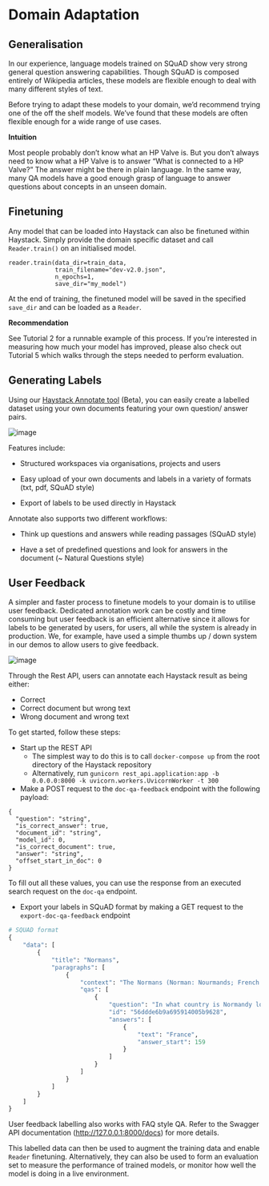 # Domain Adaptation

## Generalisation

In our experience, language models trained on SQuAD show very strong general question answering capabilities.
Though SQuAD is composed entirely of Wikipedia articles, these models are flexible enough to deal with many different styles of text.

Before trying to adapt these models to your domain, we’d recommend trying one of the off the shelf models.
We’ve found that these models are often flexible enough for a wide range of use cases.

<div className="max-w-xl bg-yellow-light-theme border-l-8 border-yellow-dark-theme px-6 pt-6 pb-4 my-4 rounded-md  dark:bg-yellow-900">

**Intuition**

Most people probably don’t know what an HP Valve is.
But you don’t always need to know what a HP Valve is to answer “What is connected to a HP Valve?”
The answer might be there in plain language.
In the same way, many QA models have a good enough grasp of language to answer questions about concepts in an unseen domain.

</div>

<div style={{ marginBottom: "3rem" }} />

## Finetuning

Any model that can be loaded into Haystack can also be finetuned within Haystack.
Simply provide the domain specific dataset and call `Reader.train()` on an initialised model.

```
reader.train(data_dir=train_data,
             train_filename="dev-v2.0.json",
             n_epochs=1,
             save_dir="my_model")
```

At the end of training, the finetuned model will be saved in the specified `save_dir` and can be loaded as a `Reader`.

<div className="max-w-xl bg-yellow-light-theme border-l-8 border-yellow-dark-theme px-6 pt-6 pb-4 my-4 rounded-md  dark:bg-yellow-900">

**Recommendation**

See Tutorial 2 for a runnable example of this process.
If you’re interested in measuring how much your model has improved,
please also check out Tutorial 5 which walks through the steps needed to perform evaluation.

</div>

<div style={{ marginBottom: "3rem" }} />

## Generating Labels

Using our [Haystack Annotate tool](https://annotate.deepset.ai/login) (Beta),
you can easily create a labelled dataset using your own documents featuring your own question/ answer pairs.

![image](/img/annotation_tool.png)

Features include:

- Structured workspaces via organisations, projects and users

- Easy upload of your own documents and labels in a variety of formats (txt, pdf, SQuAD style)

- Export of labels to be used directly in Haystack

Annotate also supports two different workflows:

- Think up questions and answers while reading passages (SQuAD style)

- Have a set of predefined questions and look for answers in the document (~ Natural Questions style)

<div style={{ marginBottom: "3rem" }} />

## User Feedback

A simpler and faster process to finetune models to your domain is to utilise user feedback.
Dedicated annotation work can be costly and time consuming
but user feedback is an efficient alternative since it allows for labels to be generated by users, for users,
all while the system is already in production.
We, for example, have used a simple thumbs up / down system in our demos to allow
users to give feedback.

![image](/img/demo.png)

Through the Rest API, users can annotate each Haystack result as being either:

- Correct
- Correct document but wrong text
- Wrong document and wrong text

To get started, follow these steps:

- Start up the REST API
  - The simplest way to do this is to call `docker-compose up` from the root directory of the Haystack repository
  - Alternatively, run `gunicorn rest_api.application:app -b 0.0.0.0:8000 -k uvicorn.workers.UvicornWorker -t 300`
- Make a POST request to the `doc-qa-feedback` endpoint with the following payload:

```
{
  "question": "string",
  "is_correct_answer": true,
  "document_id": "string",
  "model_id": 0,
  "is_correct_document": true,
  "answer": "string",
  "offset_start_in_doc": 0
}
```

To fill out all these values, you can use the response from an executed search request on the `doc-qa` endpoint.

- Export your labels in SQuAD format by making a GET request to the `export-doc-qa-feedback` endpoint

```python
# SQUAD format
{
    "data": [
        {
            "title": "Normans",
            "paragraphs": [
                {
                    "context": "The Normans (Norman: Nourmands; French: Normands; Latin: Normanni) were the...",
                    "qas": [
                        {
                            "question": "In what country is Normandy located?",
                            "id": "56ddde6b9a695914005b9628",
                            "answers": [
                                {
                                    "text": "France",
                                    "answer_start": 159
                                }
                            ]
                        }
                    ]
                }
            ]
        }
    ]
}
```

User feedback labelling also works with FAQ style QA.
Refer to the Swagger API documentation (http://127.0.0.1:8000/docs) for more details.

This labelled data can then be used to
augment the training data and enable `Reader` finetuning.
Alternatively, they can also be used to form an evaluation set to
measure the performance of trained models,
or monitor how well the model is doing in a live environment.
